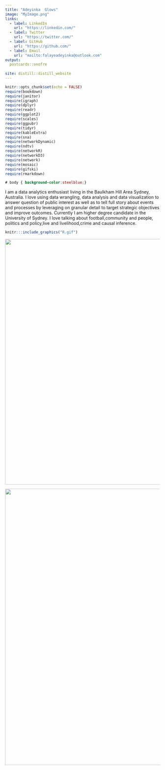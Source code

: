 ```yaml
---
title: "Adeyinka  Glows"
image: "MyImage.png"
links:
  - label: LinkedIn
    url: "https://linkedin.com/"
  - label: Twitter
    url: "https://twitter.com/"
  - label: GitHub
    url: "https://github.com/"
  - label: Email
    url: "mailto:falayeadeyinka@outlook.com"
output:
  postcards::onofre
  
site: distill::distill_website
---
```

```r
knitr::opts_chunk$set(echo = FALSE)
require(bookdown)
require(janitor)
require(igraph)
require(dplyr)
require(readr)
require(ggplot2)
require(scales)
require(ggpubr)
require(tidyr)
require(kableExtra)
require(sna)
require(networkDynamic)
require(ndtv)
require(networkR)
require(networkD3)
require(network)
require(mosaic)
require(gifski)
require(rmarkdown)
```

```css
# body { background-color:steelblue;}
```

I am a data analytics enthusiast living in the  Baulkham Hill Area Sydney, Australia. I love using data wrangling, data analysis and data visualization to answer question of public interest as well as to tell full story about events and processes by leveraging on granular detail  to target   strategic objectives and improve outcomes.
Currently I am higher degree candidate in the University of Sydney. I love talking about football,community and people, politics and policy,live and livelihood,crime and causal inference.


```r
knitr:::include_graphics("R.gif")
```

<img src="f1.gif" width="800" height="800" background-color="powderblue">

<img src="RLOGOMIKE.gif" width="1200" height="900">






